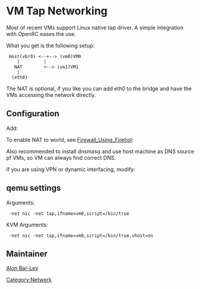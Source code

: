 = VM Tap Networking =

Most of recent VMs support Linux native tap driver. A simple integration with OpenRC eases the use.

What you get is the following setup:

  Host(vbr0) <--+--> (vm0)VM0
     |         |
    NAT        +--> (vm1)VM1
     |
   (eth0)

The NAT is optional, if you like you can add eth0 to the bridge and have the VMs accessing the
network directly.

== Configuration ==

{{Kernel||<pre>
  [*] Networking support  ---> 
    Networking options  --->
      <M> 802.1d Ethernet Bridging
      [*]   IGMP/MLD snooping
  Device Drivers  ---> 
    [*] Network device support  --->
      <M>   Universal TUN/TAP device driver support
</pre>}}

{{Kernel|KVM|<pre>
  Device Drivers  ---> 
    [*] Network device support  --->
      <M>   MAC-VLAN support (EXPERIMENTAL)
      <M>     MAC-VLAN based tap driver (EXPERIMENTAL)
  [*] Virtualization  --->
    <M>   Host kernel accelerator for virtio net (EXPERIMENTAL)
</pre>}}

{{Root|emerge net-misc/bridge-utils}}

Add:
{{File|/etc/conf.d/net|<pre>
tuntap_vm0="tap"
rc_net_vm0_need="firewall"
iproute2_vm0="group users"
config_vm0="null"

tuntap_vm1="tap"
rc_net_vm1_need="firewall"
iproute2_vm1="group users"
config_vm1="null"

rc_net_vbr0_provide="!net"
rc_net_vbr0_need="firewall net.vm0 net.vm1" # firewall is optional
bridge_vbr0="vm0 vm1"
config_vbr0="192.168.151.1/24"
brctl_vbr0="setfd 0
sethello 0
stp off"
</pre>}}

To enable NAT to world, see [[Firewall_Using_Firehol]]:

{{Root|emrege net-firewall/firehol}}
{{Root|rc-update add firehol default}}

{{File|/etc/firehol/firehol.conf|<pre>
interface "eth+ wlan+ ppp+" inet1
        policy  reject
        protection              strong  10/sec  10
        server  ident           reject  with tcp-reset

        client  all             accept

interface "vbr0" local1
        policy  reject
        protection              strong  10/sec  10
        server  ident           reject  with tcp-reset

        client  all             accept

router tun_nat  inface "eth+ wlan+ ppp+" outface "vbr0"
        route   ident           reject with tcp-reset
        server  ident           reject with tcp-reset
        masquerade              reverse

        client  all             accept
</pre>}}

{{Root|ln -s net.lo /etc/init.d/net.vm0}}
{{Root|ln -s net.lo /etc/init.d/net.vm1}}
{{Root|ln -s net.lo /etc/init.d/net.vbr0}}

{{Root|/etc/init.d/net.vbr0 start}}

Also recommended to install dnsmasq and use host machine as DNS source pf VMs, so VM can always find correct DNS.

{{Root|emerge net-dns/dnsmasq}}

If you are using VPN or dynamic interfacing, modify:
{{File|/etc/conf.d/dnsmasq|<pre>
DNSMASQ_OPTS="--strict-order"
</pre>}}

{{Root|rc-update add dnsmasq default}}
{{Root|/etc/init.d/dnsmasq start}}

== qemu settings ==

Arguments:
  -net nic -net tap,ifname=vm0,script=/bin/true

KVM Arguments:
  -net nic -net tap,ifname=vm0,script=/bin/true,vhost=on

== Maintainer ==

[[User:Alonbl|Alon Bar-Lev]]

{{AuthorList|{{Author|Alon Bar-Lev|2011-11-17|type=original}}}}

[[Category:Network]]